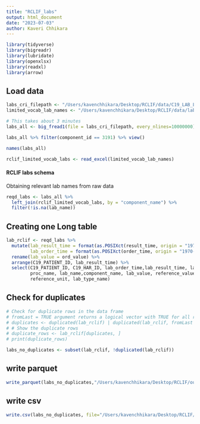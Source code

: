 ```yaml
---
title: "RCLIF_labs"
output: html_document
date: "2023-07-03"
author: Kaveri Chhikara
---
```

```r
library(tidyverse)
library(bigreadr)
library(lubridate)
library(openxlsx)
library(readxl)
library(arrow)
```

## Load data

```r
labs_cri_filepath <- "/Users/kavenchhikara/Desktop/RCLIF/data/C19_LAB_LDS.txt"
limited_vocab_lab_names <- "/Users/kavenchhikara/Desktop/RCLIF/data/labs_limited_vocab.xlsx"
```

```r
# This takes about 3 minutes
labs_all <- big_fread1(file = labs_cri_filepath, every_nlines=10000000)
```
```r
labs_all %>% filter(component_id == 3191) %>% view()
```

```r
names(labs_all)
```



```r
rclif_limited_vocab_labs <- read_excel(limited_vocab_lab_names)
```

#### RCLIF labs schema 
Obtaining relevant lab names from raw data 

```r
reqd_labs <- labs_all %>% 
  left_join(rclif_limited_vocab_labs, by = "component_name") %>% 
  filter(!is.na(lab_name))
```

## Creating one Long table

```r
lab_rclif <- reqd_labs %>% 
  mutate(lab_result_time = format(as.POSIXct(result_time, origin = "1970-01-01"),  "%Y-%m-%d %H:%M:%S"), 
         lab_order_time = format(as.POSIXct(order_time, origin = "1970-01-01"),  "%Y-%m-%d %H:%M:%S")) %>% 
  rename(lab_value = ord_value) %>% 
  arrange(C19_PATIENT_ID, lab_result_time) %>% 
  select(C19_PATIENT_ID, C19_HAR_ID, lab_order_time,lab_result_time, lab_group, 
         proc_name, lab_name,component_name, lab_value, reference_value,
         reference_unit, lab_type_name)
``` 

## Check for duplicates
 
```r
# Check for duplicate rows in the data frame
# fromLast = TRUE argument returns a logical vector with TRUE for all rows that are duplicates except for their last occurrences
# duplicates <- duplicated(lab_rclif) | duplicated(lab_rclif, fromLast = TRUE)
# # Show the duplicate rows
# duplicate_rows <- lab_rclif[duplicates, ]
# print(duplicate_rows)
```

```r
labs_no_duplicates <- subset(lab_rclif, !duplicated(lab_rclif))
```

## write parquet

```r
write_parquet(labs_no_duplicates,"/Users/kavenchhikara/Desktop/RCLIF/output/RCLIF_labs.parquet")
```

## write csv

```r
write.csv(labs_no_duplicates, file="/Users/kavenchhikara/Desktop/RCLIF/output/RCLIF_labs.csv")
```
